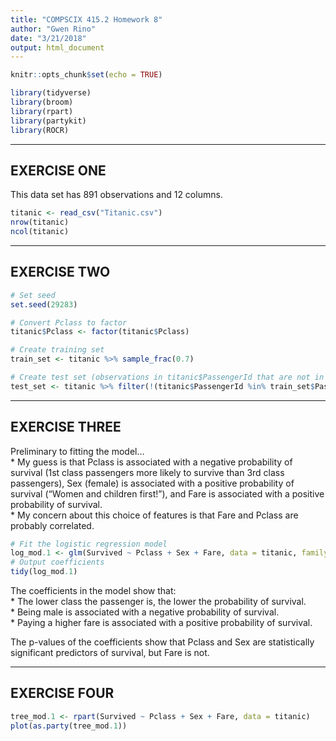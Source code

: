 ```yaml
---
title: "COMPSCIX 415.2 Homework 8"
author: "Gwen Rino"
date: "3/21/2018"
output: html_document
---
```


```r
knitr::opts_chunk$set(echo = TRUE)
```

```r
library(tidyverse)
library(broom)
library(rpart)
library(partykit)
library(ROCR)
```

***
## EXERCISE ONE  

This data set has 891 observations and 12 columns.  

```r
titanic <- read_csv("Titanic.csv")
nrow(titanic)
ncol(titanic)
```

***
## EXERCISE TWO  

```r
# Set seed
set.seed(29283)

# Convert Pclass to factor
titanic$Pclass <- factor(titanic$Pclass)

# Create training set
train_set <- titanic %>% sample_frac(0.7)

# Create test set (observations in titanic$PassengerId that are not in train_set$PassengerId)
test_set <- titanic %>% filter(!(titanic$PassengerId %in% train_set$PassengerId))
```

***
## EXERCISE THREE  

Preliminary to fitting the model...  
* My guess is that Pclass is associated with a negative probability of survival (1st class passengers more likely to survive than 3rd class passengers), Sex (female) is associated with a positive probability of survival ("Women and children first!"), and Fare is associated with a positive probability of survival.  
* My concern about this choice of features is that Fare and Pclass are probably correlated.  

```r
# Fit the logistic regression model
log_mod.1 <- glm(Survived ~ Pclass + Sex + Fare, data = titanic, family = "binomial")
# Output coefficients
tidy(log_mod.1)
```

The coefficients in the model show that:  
* The lower class the passenger is, the lower the probability of survival.  
* Being male is associated with a negative probability of survival.  
* Paying a higher fare is associated with a positive probability of survival.  

The p-values of the coefficients show that Pclass and Sex are statistically significant predictors of survival, but Fare is not.

***
## EXERCISE FOUR

```r
tree_mod.1 <- rpart(Survived ~ Pclass + Sex + Fare, data = titanic)
plot(as.party(tree_mod.1))
```


